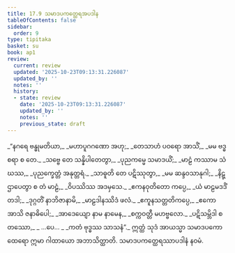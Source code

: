 ```yaml
---
title: 17.9 သမာဒပကတ္ထေရအပဒါန
tableOfContents: false
sidebar:
  order: 9
type: tipitaka
basket: su
book: ap1
review:
  current: review
  updated: '2025-10-23T09:13:31.226087'
  updated_by: ''
  notes: ''
  history:
  - state: review
    date: '2025-10-23T09:13:31.226087'
    updated_by: ''
    notes: ''
    previous_state: draft
---
```



<ReviewStatus review={frontmatter.review} showDetails={true} />

<HypothesisAnnotation frontmatter={frontmatter} />

<DynamicBreadcrumb />

<Division number="44" book="ap1" e="ch" v="20" p="205">

<Paragraph number="2492" type="verses" book="ap1">
_“နဂရေ ဗန္ဓုမတိယာ,_  
_မဟာပူဂဂဏော အဟု;_  
_တေသာဟံ ပဝရော အာသိံ,_  
_မမ ဗဒ္ဓစရာ စ တေ._  

</Paragraph>

</Division>
<Division number="45" book="ap1" e="ch" v="20" p="205">

<Paragraph number="2493" type="verses" book="ap1">
_သဗ္ဗေ တေ သန္နိပါတေတွာ,_  
_ပုညကမ္မေ သမာဒယိံ;_  
_မာဠံ ကဿာမ သံဃဿ,_  
_ပုညက္ခေတ္တံ အနုတ္တရံ._  

</Paragraph>

</Division>
<Division number="46" book="ap1" e="ch" v="20" p="205">

<Paragraph number="2494" type="verses" book="ap1">
_သာဓူတိ တေ ပဋိဿုတွာ,_  
_မမ ဆန္ဒဝသာနုဂါ;_  
_နိဋ္ဌာပေတွာ စ တံ မာဠံ,_  
_ဝိပဿိဿ အဒမှသေ._  

</Paragraph>

</Division>
<Division number="47" book="ap1" e="ch" v="20" p="205">

<Paragraph number="2495" type="verses" book="ap1">
_ဧကနဝုတိတော ကပ္ပေ,_  
_ယံ မာဠမဒဒိံ တဒါ;_  
_ဒုဂ္ဂတိံ နာဘိဇာနာမိ,_  
_မာဠဒါနဿိဒံ ဖလံ._  

</Paragraph>

</Division>
<Division number="48" book="ap1" e="ch" v="20" p="206">

<Paragraph number="2496" type="verses" book="ap1">
_ဧကူနသတ္တတိကပ္ပေ,_  
_ဧကော အာသိ ဇနာဓိပေါ;_  
_အာဒေယျော နာမ နာမေန,_  
_စက္ကဝတ္တီ မဟဗ္ဗလော._  

</Paragraph>

</Division>
<Division number="49" book="ap1" e="ch" v="20" p="206">

<Paragraph number="2497" type="verses" book="ap1">
_ပဋိသမ္ဘိဒါ စတဿော,_  
_ …ပေ… _  
_ကတံ ဗုဒ္ဓဿ သာသနံ”._  

</Paragraph>

<Paragraph number="2498" book="ap1">
ဣတ္ထံ သုဒံ အာယသ္မာ သမာဒပကော ထေရော ဣမာ ဂါထာယော အဘာသိတ္ထာတိ.

</Paragraph>
</Division>

<Paragraph number="2499" type="center" book="ap1">
သမာဒပကတ္ထေရဿာပဒါနံ နဝမံ.
</Paragraph>